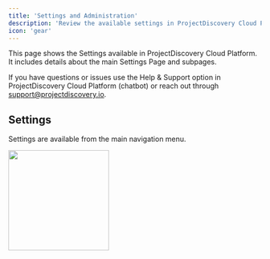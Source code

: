 ```yaml
---
title: 'Settings and Administration'
description: 'Review the available settings in ProjectDiscovery Cloud Platform'
icon: 'gear'
---
```


This page shows the Settings available in ProjectDiscovery Cloud Platform. It includes details about the main Settings Page and subpages.

<Tip>If you have questions or issues use the Help & Support option in ProjectDiscovery Cloud Platform (chatbot) or reach out through support@projectdiscovery.io.</Tip>

## Settings

Settings are available from the main navigation menu.

<Frame caption="Settings">
 <img height="200" src="/images/SettingsPage-GA.png" />
</Frame>
